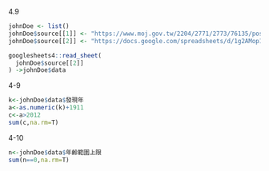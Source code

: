4.9
```{r}
johnDoe <- list()
johnDoe$source[[1]] <- "https://www.moj.gov.tw/2204/2771/2773/76135/post"
johnDoe$source[[2]] <- "https://docs.google.com/spreadsheets/d/1g2AMop133lCAsmdPhsH3lA-tjiY5fkGIqXqwdknwEVk/edit#gid=640486514"

googlesheets4::read_sheet(
  johnDoe$source[[2]]
) ->johnDoe$data
```

4-9
```{r}
k<-johnDoe$data$發現年
a<-as.numeric(k)+1911
c<-a>2012
sum(c,na.rm=T)
```

4-10
```{r}
n<-johnDoe$data$年齡範圍上限
sum(n==0,na.rm=T)
```

